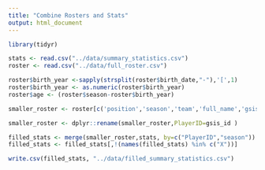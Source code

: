 ```yaml
---
title: "Combine Rosters and Stats"
output: html_document
---
```


```r
library(tidyr)
```

```r
stats <- read.csv("../data/summary_statistics.csv")
roster <- read.csv("../data/full_roster.csv")
```

```r
roster$birth_year <-sapply(strsplit(roster$birth_date,"-"),'[',1)
roster$birth_year <- as.numeric(roster$birth_year)
roster$age <- (roster$season-roster$birth_year)
```

```r
smaller_roster <- roster[c('position','season','team','full_name','gsis_id','age','height','weight')]
```

```r
smaller_roster <- dplyr::rename(smaller_roster,PlayerID=gsis_id )
```

```r
filled_stats <- merge(smaller_roster,stats, by=c("PlayerID","season"))
filled_stats <- filled_stats[,!(names(filled_stats) %in% c("X"))]
```

```r
write.csv(filled_stats, "../data/filled_summary_statistics.csv")
```